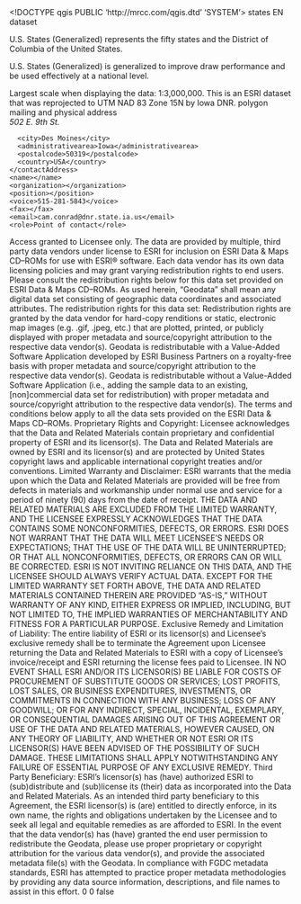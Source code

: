 <!DOCTYPE qgis PUBLIC 'http://mrcc.com/qgis.dtd' 'SYSTEM'>
<qgis version="3.22.3-Białowieża">
  <identifier>states</identifier>
  <parentidentifier></parentidentifier>
  <language>EN</language>
  <type>dataset</type>
  <title>states</title>
  <abstract>U.S. States (Generalized) represents the fifty states and the District of Columbia of the United States.

U.S. States (Generalized) is generalized to improve draw performance and be used effectively at a national level.

Largest scale when displaying the data: 1:3,000,000. This is an ESRI dataset that was reprojected to UTM NAD 83 Zone 15N by Iowa DNR.</abstract>
  <keywords vocabulary="gmd:topicCategory">
    <keyword>polygon</keyword>
  </keywords>
  <contact>
    <contactAddress>
      <type>mailing and physical address</type>
      <address>502 E. 9th St.</address>
      <city>Des Moines</city>
      <administrativearea>Iowa</administrativearea>
      <postalcode>50319</postalcode>
      <country>USA</country>
    </contactAddress>
    <name></name>
    <organization></organization>
    <position></position>
    <voice>515-281-5843</voice>
    <fax></fax>
    <email>cam.conrad@dnr.state.ia.us</email>
    <role>Point of contact</role>
  </contact>
  <links>
    <link mimeType="" url="file://\\DGRLGM71\C$\Essential GIS\Data\National-Regional\states" size="" description="" type="Local Area Network" name="Shapefile" format=""/>
  </links>
  <fees></fees>
  <constraints type="Access">Access granted to Licensee only.</constraints>
  <rights>The data are provided by multiple, third party data vendors under license to ESRI for inclusion on ESRI Data &amp; Maps CD–ROMs for use with ESRI® software. Each data vendor has its own data licensing policies and may grant varying redistribution rights to end users. Please consult the redistribution rights below for this data set provided on ESRI Data &amp; Maps CD–ROMs. As used herein, “Geodata” shall mean any digital data set consisting of geographic data coordinates and associated attributes. The redistribution rights for this data set: Redistribution rights are granted by the data vendor for hard-copy renditions or static, electronic map images (e.g. .gif, .jpeg, etc.) that are plotted, printed, or publicly displayed with proper metadata and source/copyright attribution to the respective data vendor(s). Geodata is redistributable with a Value-Added Software Application developed by ESRI Business Partners on a royalty-free basis with proper metadata and source/copyright attribution to the respective data vendor(s). Geodata is redistributable without a Value-Added Software Application (i.e., adding the sample data to an existing, [non]commercial data set for redistribution) with proper metadata and source/copyright attribution to the respective data vendor(s). The terms and conditions below apply to all the data sets provided on the ESRI Data &amp; Maps CD–ROMs. Proprietary Rights and Copyright: Licensee acknowledges that the Data and Related Materials contain proprietary and confidential property of ESRI and its licensor(s). The Data and Related Materials are owned by ESRI and its licensor(s) and are protected by United States copyright laws and applicable international copyright treaties and/or conventions. Limited Warranty and Disclaimer: ESRI warrants that the media upon which the Data and Related Materials are provided will be free from defects in materials and workmanship under normal use and service for a period of ninety (90) days from the date of receipt. THE DATA AND RELATED MATERIALS ARE EXCLUDED FROM THE LIMITED WARRANTY, AND THE LICENSEE EXPRESSLY ACKNOWLEDGES THAT THE DATA CONTAINS SOME NONCONFORMITIES, DEFECTS, OR ERRORS. ESRI DOES NOT WARRANT THAT THE DATA WILL MEET LICENSEE'S NEEDS OR EXPECTATIONS; THAT THE USE OF THE DATA WILL BE UNINTERRUPTED; OR THAT ALL NONCONFORMITIES, DEFECTS, OR ERRORS CAN OR WILL BE CORRECTED. ESRI IS NOT INVITING RELIANCE ON THIS DATA, AND THE LICENSEE SHOULD ALWAYS VERIFY ACTUAL DATA. EXCEPT FOR THE LIMITED WARRANTY SET FORTH ABOVE, THE DATA AND RELATED MATERIALS CONTAINED THEREIN ARE PROVIDED "AS-IS," WITHOUT WARRANTY OF ANY KIND, EITHER EXPRESS OR IMPLIED, INCLUDING, BUT NOT LIMITED TO, THE IMPLIED WARRANTIES OF MERCHANTABILITY AND FITNESS FOR A PARTICULAR PURPOSE. Exclusive Remedy and Limitation of Liability: The entire liability of ESRI or its licensor(s) and Licensee's exclusive remedy shall be to terminate the Agreement upon Licensee returning the Data and Related Materials to ESRI with a copy of Licensee's invoice/receipt and ESRI returning the license fees paid to Licensee. IN NO EVENT SHALL ESRI AND/OR ITS LICENSOR(S) BE LIABLE FOR COSTS OF PROCUREMENT OF SUBSTITUTE GOODS OR SERVICES; LOST PROFITS, LOST SALES, OR BUSINESS EXPENDITURES, INVESTMENTS, OR COMMITMENTS IN CONNECTION WITH ANY BUSINESS; LOSS OF ANY GOODWILL; OR FOR ANY INDIRECT, SPECIAL, INCIDENTAL, EXEMPLARY, OR CONSEQUENTIAL DAMAGES ARISING OUT OF THIS AGREEMENT OR USE OF THE DATA AND RELATED MATERIALS, HOWEVER CAUSED, ON ANY THEORY OF LIABILITY, AND WHETHER OR NOT ESRI OR ITS LICENSOR(S) HAVE BEEN ADVISED OF THE POSSIBILITY OF SUCH DAMAGE. THESE LIMITATIONS SHALL APPLY NOTWITHSTANDING ANY FAILURE OF ESSENTIAL PURPOSE OF ANY EXCLUSIVE REMEDY. Third Party Beneficiary: ESRI's licensor(s) has (have) authorized ESRI to (sub)distribute and (sub)license its (their) data as incorporated into the Data and Related Materials. As an intended third party beneficiary to this Agreement, the ESRI licensor(s) is (are) entitled to directly enforce, in its own name, the rights and obligations undertaken by the Licensee and to seek all legal and equitable remedies as are afforded to ESRI. In the event that the data vendor(s) has (have) granted the end user permission to redistribute the Geodata, please use proper proprietary or copyright attribution for the various data vendor(s), and provide the associated metadata file(s) with the Geodata. In compliance with FGDC metadata standards, ESRI has attempted to practice proper metadata methodologies by providing any data source information, descriptions, and file names to assist in this effort.</rights>
  <encoding></encoding>
  <crs>
    <spatialrefsys>
      <wkt></wkt>
      <proj4></proj4>
      <srsid>0</srsid>
      <srid>0</srid>
      <authid></authid>
      <description></description>
      <projectionacronym></projectionacronym>
      <ellipsoidacronym></ellipsoidacronym>
      <geographicflag>false</geographicflag>
    </spatialrefsys>
  </crs>
  <extent>
    <spatial crs="" maxy="0" minx="0" dimensions="2" minz="0" maxx="0" miny="0" maxz="0"/>
    <temporal>
      <period>
        <start></start>
        <end></end>
      </period>
    </temporal>
  </extent>
</qgis>

